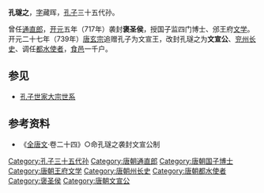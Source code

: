 '''孔璲之'''，[[表字|字]]藏晖，[[孔子|孔子]]三十五代孙。

曾任[[通直郎|通直郎]]，[[开元|开元]]五年（717年）袭封'''褒圣侯'''，授国子监四门博士、邠王府[[文学_(官名)|文学]]。开元二十七年（739年）[[唐玄宗|唐玄宗]]追赠孔子为文宣王，改封孔璲之为'''文宣公'''、[[兖州_(古代)|兖州]][[长史|长史]]、调任[[都水使者|都水使者]]，[[食邑|食邑]]一千户。

==参见==
* [[孔子世家大宗世系|孔子世家大宗世系]]

== 参考资料 ==
*《[[全唐文|全唐文]]·卷二十四》○命孔璲之袭封文宣公制
{{start box}}
{{succession box
|title = [[褒圣侯|褒圣侯]]/[[文宣公|文宣公]]
|before = [[孔崇基|孔崇基]]
|years = 第35代：717年 - ？
|after = [[孔萱|孔萱]]
}}
{{end box}}
{{衍圣公}}
[[Category:孔子三十五代孙|Category:孔子三十五代孙]]
[[Category:唐朝通直郎|Category:唐朝通直郎]]
[[Category:唐朝国子博士|Category:唐朝国子博士]]
[[Category:唐朝王府文学|Category:唐朝王府文学]]
[[Category:唐朝州长史|Category:唐朝州长史]]
[[Category:唐朝都水使者|Category:唐朝都水使者]]
[[Category:褒圣侯|Category:褒圣侯]]
[[Category:唐朝文宣公|Category:唐朝文宣公]]